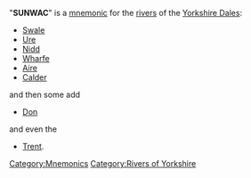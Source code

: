"'''SUNWAC'''" is a [[mnemonic]] for the [[rivers]] of the [[Yorkshire Dales]]:
*[[Swale]]
*[[Ure]]
*[[Nidd]]
*[[Wharfe]]
*[[Aire]]
*[[Calder]]
and then some add
*[[Don]]
and even the 
*[[Trent]].

{{York-geo-stub}}
{{vocab-stub}}

[[Category:Mnemonics]]
[[Category:Rivers of Yorkshire]]